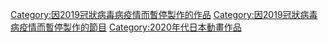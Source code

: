 [[Category:因2019冠狀病毒病疫情而暫停製作的作品|Category:因2019冠狀病毒病疫情而暫停製作的作品]]
[[Category:因2019冠狀病毒病疫情而暫停製作的節目|Category:因2019冠狀病毒病疫情而暫停製作的節目]]
[[Category:2020年代日本動畫作品|Category:2020年代日本動畫作品]]